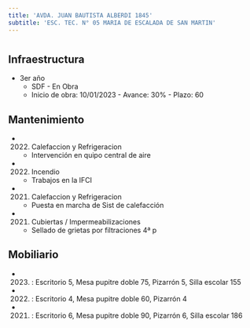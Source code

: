 ```yaml
---
title: 'AVDA. JUAN BAUTISTA ALBERDI 1845'
subtitle: 'ESC. TEC. N° 05 MARIA DE ESCALADA DE SAN MARTIN'
---
```


#
## Infraestructura

* 3er año 
    + SDF - En Obra 
    + Inicio de obra: 10/01/2023 - Avance: 30% - Plazo: 60 






## Mantenimiento

*  (2022) Calefaccion y Refrigeracion 
    + Intervención en quipo central de aire

*  (2022) Incendio 
    + Trabajos en la  IFCI

*  (2021) Calefaccion y Refrigeracion 
    + Puesta en marcha de Sist de calefacción

*  (2021) Cubiertas / Impermeabilizaciones 
    + Sellado de grietas por filtraciones 4ª p





## Mobiliario

*  (2023) : Escritorio 5, Mesa pupitre doble 75, Pizarrón 5, Silla escolar 155 

*  (2022) : Escritorio 4, Mesa pupitre doble 60, Pizarrón 4 

*  (2021) : Escritorio 6, Mesa pupitre doble 90, Pizarrón 6, Silla escolar 186 



